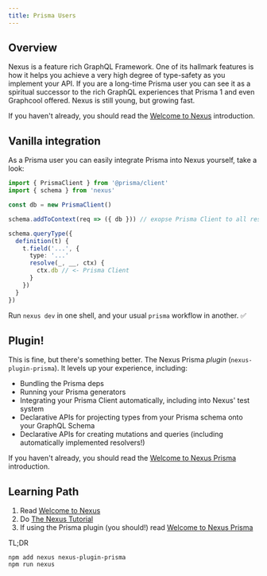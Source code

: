 ```yaml
---
title: Prisma Users
---
```


## Overview

Nexus is a feature rich GraphQL Framework. One of its hallmark features is how it helps you achieve a very high degree of type-safety as you implement your API. If you are a long-time Prisma user you can see it as a spiritual successor to the rich GraphQL experiences that Prisma 1 and even Graphcool offered. Nexus is still young, but growing fast.

If you haven't already, you should read the [Welcome to Nexus](/) introduction.

## Vanilla integration

As a Prisma user you can easily integrate Prisma into Nexus yourself, take a look:

```ts
import { PrismaClient } from '@prisma/client'
import { schema } from 'nexus'

const db = new PrismaClient()

schema.addToContext(req => ({ db })) // exopse Prisma Client to all resolvers

schema.queryType({
  definition(t) {
    t.field('...', {
      type: '...'
      resolve(_, __, ctx) {
        ctx.db // <- Prisma Client
      }
    })
  }
})
```

Run `nexus dev` in one shell, and your usual `prisma` workflow in another. ✅

## Plugin!

This is fine, but there's something better. The Nexus Prisma _plugin_ (`nexus-plugin-prisma`). It levels up your experience, including:

- Bundling the Prisma deps
- Running your Prisma generators
- Integrating your Prisma Client automatically, including into Nexus' test system
- Declarative APIs for projecting types from your Prisma schema onto your GraphQL Schema
- Declarative APIs for creating mutations and queries (including automatically implemented resolvers!)

If you haven't already, you should read the [Welcome to Nexus Prisma](../../nexus-plugins/prisma) introduction.

## Learning Path

1. Read [Welcome to Nexus](/)
2. Do [The Nexus Tutorial](../../getting-started/tutorial/chapter-introduction)
3. If using the Prisma plugin (you should!) read [Welcome to Nexus Prisma](../../nexus-plugins/prisma)

TL;DR

```bash-symbol
npm add nexus nexus-plugin-prisma
npm run nexus
```
